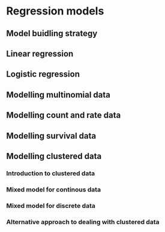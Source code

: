 # Regression models

## Model buidling strategy

## Linear regression 

## Logistic regression 

## Modelling multinomial data

## Modelling count and rate data

## Modelling survival data

## Modelling clustered data

### Introduction to clustered data

### Mixed model for continous data

### Mixed model for discrete data

### Alternative approach to dealing with clustered data